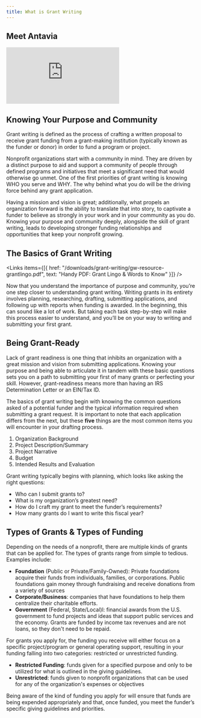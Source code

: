 ```yaml
---
title: What is Grant Writing
---
```


## Meet Antavia

<Embed src="https://player.vimeo.com/video/951183921" />

## Knowing Your Purpose and Community

Grant writing is defined as the process of crafting a written proposal to receive grant funding from a grant-making institution (typically known as the funder or donor) in order to fund a program or project. 

Nonprofit organizations start with a community in mind. They are driven by a distinct purpose to aid and support a community of people through defined programs and initiatives that meet a significant need that would otherwise go unmet. One of the first priorities of grant writing is knowing WHO you serve and WHY. The why behind what you do will be the driving force behind any grant application.

Having a mission and vision is great; additionally, what propels an organization forward is the ability to translate that into story, to captivate a funder to believe as strongly in your work and in your community as you do. Knowing your purpose and community deeply, alongside the skill of grant writing, leads to developing stronger funding relationships and opportunities that keep your nonprofit growing.

## The Basics of Grant Writing

<Links
  items={[{
    href: "/downloads/grant-writing/gw-resource-grantlingo.pdf",
    text: "Handy PDF: Grant Lingo & Words to Know"
  }]}
/>

Now that you understand the importance of purpose and community, you’re one step closer to understanding grant writing. Writing grants in its entirety involves planning, researching, drafting, submitting applications, and following up with reports when funding is awarded. In the beginning, this can sound like a lot of work. But taking each task step-by-step will make this process easier to understand, and you’ll be on your way to writing and submitting your first grant. 

## Being Grant-Ready

Lack of grant readiness is one thing that inhibits an organization with a great mission and vision from submitting applications. Knowing your purpose and being able to articulate it in tandem with these basic questions sets you on a path to submitting your first of many grants or perfecting your skill. However, grant-readiness means more than having an IRS Determination Letter or an EIN/Tax ID. 

The basics of grant writing begin with knowing the common questions asked of a potential funder and the typical information required when submitting a grant request. It is important to note that each application differs from the next, but these **five** things are the most common items you will encounter in your drafting process. 

1. Organization Background
2. Project Description/Summary
3. Project Narrative
4. Budget
5. Intended Results and Evaluation

Grant writing typically begins with planning, which looks like asking the right questions:

- Who can I submit grants to?
- What is my organization’s greatest need?
- How do I craft my grant to meet the funder’s requirements?
- How many grants do I want to write this fiscal year?

## Types of Grants & Types of Funding

Depending on the needs of a nonprofit, there are multiple kinds of grants that can be applied for. The types of grants range from simple to tedious. Examples include:

- **Foundation** (Public or Private/Family-Owned): Private foundations acquire their funds from individuals, families, or corporations. Public foundations gain money through fundraising and receive donations from a variety of sources
- **Corporate/Business**: companies that have foundations to help them centralize their charitable efforts. 
- **Government** (Federal, State/Local)l: financial awards from the U.S. government to fund projects and ideas that support public services and the economy. Grants are funded by income tax revenues and are not loans, so they don't need to be repaid.

For grants you apply for, the funding you receive will either focus on a specific project/program or general operating support, resulting in your funding falling into two categories: restricted or unrestricted funding. 

- **Restricted Funding**: funds given for a specified purpose and only to be utilized for what is outlined in the giving guidelines. 
- **Unrestricted**: funds given to nonprofit organizations that can be used for any of the organization's expenses or objectives

Being aware of the kind of funding you apply for will ensure that funds are being expended appropriately and that, once funded, you meet the funder’s specific giving guidelines and priorities. 
